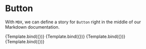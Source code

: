 

<Meta title="MDX/Button" component={Button} />


# Button

With `MDX`, we can define a story for `Button` right in the middle of our
Markdown documentation.

<Canvas>
  <Story
    name="Primary"
    args={{
      primary: true,
      label: 'Button',
    }}
  >
    {Template.bind({})}
  </Story>
  <Story
    name="Secondary"
    args={{
      label: 'Button',
    }}
  >
    {Template.bind({})}
  </Story>
  <Story
    name="Large"
    args={{
      size: 'large',
      label: 'Button',
    }}
  >
    {Template.bind({})}
  </Story>
  <Story
    name="Small"
    args={{
      size: 'small',
      label: 'Button',
    }}
  >
    {Template.bind({})}
  </Story>
</Canvas>
